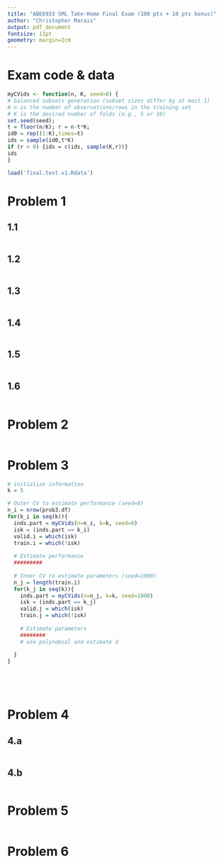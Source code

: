 ```yaml
---
title: "ABE6933 SML Take-Home Final Exam (100 pts + 10 pts bonus)"
author: "Christopher Marais"
output: pdf_document
fontsize: 11pt
geometry: margin=2cm
---
```

# Exam code & data
```R
myCVids <- function(n, K, seed=0) {
# balanced subsets generation (subset sizes differ by at most 1)
# n is the number of observations/rows in the training set
# K is the desired number of folds (e.g., 5 or 10)
set.seed(seed);
t = floor(n/K); r = n-t*K;
id0 = rep((1:K),times=t)
ids = sample(id0,t*K)
if (r > 0) {ids = c(ids, sample(K,r))}
ids
}

load('final.test.v1.Rdata')
```


# Problem 1
## 1.1
```R

```

## 1.2
```R

```

## 1.3
```R

```

## 1.4
```R

```

## 1.5
```R

```

## 1.6
```R

```

# Problem 2
```R

```

# Problem 3
```R
# initialize information
k = 5

# Outer CV to estimate performance (seed=0)
n_i = nrow(prob3.df)
for(k_i in seq(k)){
  inds.part = myCVids(n=n_i, k=k, seed=0)
  isk = (inds.part == k_i)
  valid.i = which(isk)
  train.i = which(!isk)
  
  # Estimate performance 
  #########
  
  # Inner CV to estimate parameters (seed=1000)
  n_j = length(train.i)
  for(k_j in seq(k)){
    inds.part = myCVids(n=n_j, k=k, seed=1000)
    isk = (inds.part == k_j)
    valid.j = which(isk)
    train.j = which(!isk)
    
    # Estimate parameters
    ########
    # use polynomial and estimate d
    
  }
}






```

# Problem 4
## 4.a
```R

```

## 4.b
```R

```

# Problem 5
```R

```

# Problem 6
```R

```
